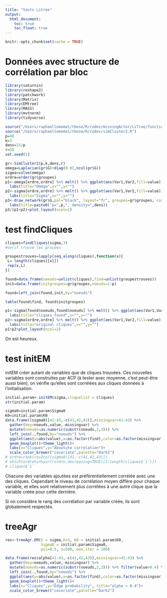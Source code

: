 ```yaml
---
title: "tests Litree"
output: 
  html_document:
    toc: true
    toc_float: true
---
```


```r
knitr::opts_chunk$set(cache = TRUE)
```

# Données avec structure de corrélation par bloc


```r

library(saturnin)
library(reshape2)
library(patchwork)
library(Matrix)
library(EMtree)
library(MASS)
library(mvtnorm)
library(tidyverse)

source("/Users/raphaellemomal/these/R/codes/missingActor/LiTree/functions-estimation.R")
source("/Users/raphaellemomal/these/R/codes/simCluster2.R")
p=40
k=3
dens=15/p
r=50
set.seed(1)

gr<-SimCluster2(p,k,dens,r)
omega=Laplacian(gr$G)+diag(0.01,ncol(gr$G))
sigma=solve(omega)
ordre=order(gr$groupes)
p1<-omega[ordre,ordre] %>% melt() %>% ggplot(aes(Var1,Var2,fill=value))+geom_tile()+
  labs(title="Omega",x="",y="")
p2<-sigma[ordre,ordre] %>% melt() %>% ggplot(aes(Var1,Var2,fill=value))+geom_tile()+
  labs(title="Sigma",x="",y="")
p3<-draw_network(gr$G,pal="black", layout="fr", groupes=gr$groupes, curv=0.1)$G+
  labs(title=paste0("p=",p,", density=",dens))
p3/(p1+p2)+plot_layout(ncol=1)
```



# test findCliques

```r
cliques=findCliques(sigma,3)
#verif trouve les groupes

groupestrouves=lapply(seq_along(cliques),function(x){
 L= length(cliques[[x]])
 rep(x,L)
})

found=data.frame(noeuds=unlist(cliques),find=unlist(groupestrouves))
init=data.frame(initgroupes=gr$groupes,noeuds=1:p)

found=left_join(found,init,by="noeuds")

table(found$find, found$initgroupes)

p1<-sigma[found$noeuds,found$noeuds] %>% melt() %>% ggplot(aes(Var1,Var2,fill=value))+geom_tile()+
  labs(title="cliques found",x="",y="")
p2<-sigma[ordre,ordre] %>% melt() %>% ggplot(aes(Var1,Var2,fill=value))+geom_tile()+
  labs(title="original cliques",x="",y="")
p1+p2+plot_layout(ncol=2)


```

On est heureux.

# test initEM

initEM créer autant de variables que de cliques trouvées. Ces nouvelles variables sont construites par ACP (à tester avec moyenne, c'est peut-être aussi bien), on vérifie qu'elles sont corrélées aux cliques données à l'initialisation.


```r


initial.param<-initEM(sigma,cliquelist = cliques) 
str(initial.param)

sigma0=initial.param$Sigma0
K0=initial.param$K0
data.frame((sigma0)[41:43,-c(41,42,43)],missingvar=41:43) %>% 
  gather(key=noeuds,value,-missingvar) %>% 
  mutate(noeuds=as.numeric(substr(noeuds,2,3))) %>% 
  left_join(.,found,by="noeuds") %>% 
  ggplot(aes(y=abs(value),x=as.factor(find),color=as.factor(missingvar)))+
  geom_boxplot()+theme_light()+
  labs(x="Cliques",y="Absolute correlation")+
  scale_color_brewer("covariate",palette="Dark2")
# ordre=rank(cov2cor(sigma0)[41,-c(41,42,43)])
# which(ordre%in%sort(ordre,decreasing=TRUE)[1:length(cliques$`1`)])
# cliques$`1`
```

Chacune des variables ajoutées est préférentiellement corrélée avec une des cliques. 
Cependant le niveau de corrélation moyen diffère pour chaque variable, et elles sont relativement plus corrélées à une autre clique que la variable créée pour cette dernière.

Si on considère le rang des corrélation par variable créée, ils sont globalement respectés.



# treeAgr

```r
res<-treeAgr.EM(S = sigma,k=3, K0 = initial.param$K0,
                Sigma0 = initial.param$Sigma0,
                pii=0.5, n=500, max.iter = 100)
```
```r
data.frame(res$alpha[41:43,-c(41,42,43)],missingvar=41:43) %>% 
  gather(key=noeuds,value,-missingvar) %>% 
  mutate(noeuds=as.numeric(substr(noeuds,2,3))) %>% filter(value>0.4) %>% 
  left_join(.,found,by="noeuds") %>% 
  ggplot(aes(y=abs(value),x=as.factor(find),color=as.factor(missingvar)))+
  geom_boxplot()+theme_light()+
  labs(x="Cliques",y="Edge probability", title="alpha > 0.4")+
  scale_color_brewer("covariate",palette="Dark2")


```
